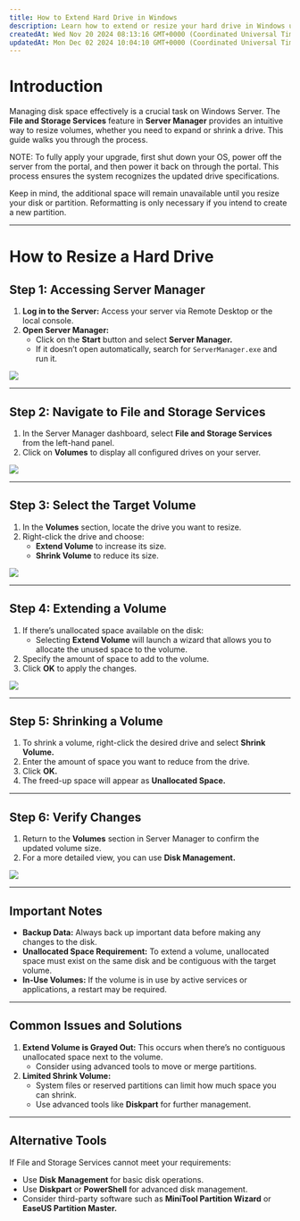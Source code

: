 ```yaml
---
title: How to Extend Hard Drive in Windows
description: Learn how to extend or resize your hard drive in Windows using Server Manager, Disk Management, or advanced tools. Follow this step-by-step guide to manage disk space effectively.
createdAt: Wed Nov 20 2024 08:13:16 GMT+0000 (Coordinated Universal Time)
updatedAt: Mon Dec 02 2024 10:04:10 GMT+0000 (Coordinated Universal Time)
---
```


# Introduction

Managing disk space effectively is a crucial task on Windows Server. The **File and Storage Services** feature in **Server Manager** provides an intuitive way to resize volumes, whether you need to expand or shrink a drive. This guide walks you through the process.

<Note>
NOTE: To fully apply your upgrade, first shut down your OS, power off the server from the portal, and then power it back on through the portal. This process ensures the system recognizes the updated drive specifications.

Keep in mind, the additional space will remain unavailable until you resize your disk or partition. Reformatting is only necessary if you intend to create a new partition.

</Note>

---

# How to Resize a Hard Drive

## Step 1: Accessing Server Manager

1. **Log in to the Server:**
   Access your server via Remote Desktop or the local console.
2. **Open Server Manager:**
   - Click on the **Start** button and select **Server Manager.**
   - If it doesn’t open automatically, search for `ServerManager.exe` and run it.

![](/assets/1sSq3fI0sZJj8Zc4RoSr4-PVF-RTHQ6AszvmHN_-Td3-20241120-081714.png)

---

## Step 2: Navigate to File and Storage Services

1. In the Server Manager dashboard, select **File and Storage Services** from the left-hand panel.
2. Click on **Volumes** to display all configured drives on your server.

![](/assets/1sSq3fI0sZJj8Zc4RoSr4-8X555kOnJsLqoBn3kc8Hy-20241120-082712.png)

---

## Step 3: Select the Target Volume

1. In the **Volumes** section, locate the drive you want to resize.
2. Right-click the drive and choose:
   - **Extend Volume** to increase its size.
   - **Shrink Volume** to reduce its size.

![](/assets/1sSq3fI0sZJj8Zc4RoSr4-l1DTZloyGa9GZs3zf5s-H-20241120-082731.png)

---

## Step 4: Extending a Volume

1. If there’s unallocated space available on the disk:
   - Selecting **Extend Volume** will launch a wizard that allows you to allocate the unused space to the volume.
2. Specify the amount of space to add to the volume.
3. Click **OK** to apply the changes.

![](/assets/1sSq3fI0sZJj8Zc4RoSr4-wIHoylUNNawAvZuoYoGHR-20241120-082756.png)

---

## Step 5: Shrinking a Volume

1. To shrink a volume, right-click the desired drive and select **Shrink Volume.**
2. Enter the amount of space you want to reduce from the drive.
3. Click **OK.**
4. The freed-up space will appear as **Unallocated Space.**

---

## Step 6: Verify Changes

1. Return to the **Volumes** section in Server Manager to confirm the updated volume size.
2. For a more detailed view, you can use **Disk Management.**

![](/assets/1sSq3fI0sZJj8Zc4RoSr4--vk1-kxLj7Ff7FLwwp7o0-20241120-082824.png)

---

## Important Notes

- **Backup Data:** Always back up important data before making any changes to the disk.
- **Unallocated Space Requirement:** To extend a volume, unallocated space must exist on the same disk and be contiguous with the target volume.
- **In-Use Volumes:** If the volume is in use by active services or applications, a restart may be required.

---

## Common Issues and Solutions

1. **Extend Volume is Grayed Out:**
   This occurs when there’s no contiguous unallocated space next to the volume.
   - Consider using advanced tools to move or merge partitions.
2. **Limited Shrink Volume:**
   - System files or reserved partitions can limit how much space you can shrink.
   - Use advanced tools like **Diskpart** for further management.

---

## Alternative Tools

If File and Storage Services cannot meet your requirements:

- Use **Disk Management** for basic disk operations.
- Use **Diskpart** or **PowerShell** for advanced disk management.
- Consider third-party software such as **MiniTool Partition Wizard** or **EaseUS Partition Master.**
